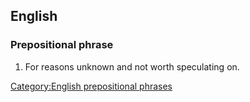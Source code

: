 ==English==

===Prepositional phrase===
{{en-PP|head=[[for]] [[XYZ]] [[reason]]s}}

# {{lb|en|US|idiomatic}} For reasons unknown and not worth speculating on.

[[Category:English prepositional phrases]]